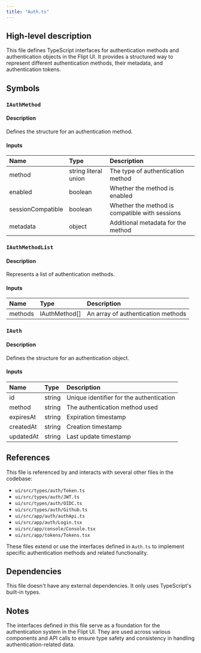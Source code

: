 ```yaml
---
title: "Auth.ts"
---
```


## High-level description
This file defines TypeScript interfaces for authentication methods and authentication objects in the Flipt UI. It provides a structured way to represent different authentication methods, their metadata, and authentication tokens.

## Symbols

### `IAuthMethod`
#### Description
Defines the structure for an authentication method.

#### Inputs
| Name | Type | Description |
|:-----|:-----|:------------|
| method | string literal union | The type of authentication method |
| enabled | boolean | Whether the method is enabled |
| sessionCompatible | boolean | Whether the method is compatible with sessions |
| metadata | object | Additional metadata for the method |

### `IAuthMethodList`
#### Description
Represents a list of authentication methods.

#### Inputs
| Name | Type | Description |
|:-----|:-----|:------------|
| methods | IAuthMethod[] | An array of authentication methods |

### `IAuth`
#### Description
Defines the structure for an authentication object.

#### Inputs
| Name | Type | Description |
|:-----|:-----|:------------|
| id | string | Unique identifier for the authentication |
| method | string | The authentication method used |
| expiresAt | string | Expiration timestamp |
| createdAt | string | Creation timestamp |
| updatedAt | string | Last update timestamp |

## References
This file is referenced by and interacts with several other files in the codebase:
- `ui/src/types/auth/Token.ts`
- `ui/src/types/auth/JWT.ts`
- `ui/src/types/auth/OIDC.ts`
- `ui/src/types/auth/Github.ts`
- `ui/src/app/auth/authApi.ts`
- `ui/src/app/auth/Login.tsx`
- `ui/src/app/console/Console.tsx`
- `ui/src/app/tokens/Tokens.tsx`

These files extend or use the interfaces defined in `Auth.ts` to implement specific authentication methods and related functionality.

## Dependencies
This file doesn't have any external dependencies. It only uses TypeScript's built-in types.

## Notes
The interfaces defined in this file serve as a foundation for the authentication system in the Flipt UI. They are used across various components and API calls to ensure type safety and consistency in handling authentication-related data.
